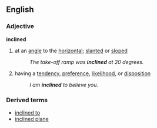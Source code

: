 ==English==
===Adjective===
'''inclined'''
# at an [[angle]] to the [[horizontal]]; [[slanted]] or [[sloped]]
#:''The take-off ramp was '''inclined''' at 20 degrees.''
# having a [[tendency]], [[preference]], [[likelihood]], or [[disposition]]
#:''I am '''inclined''' to believe you.''
===Derived terms===
*[[inclined to]]
*[[inclined plane]]